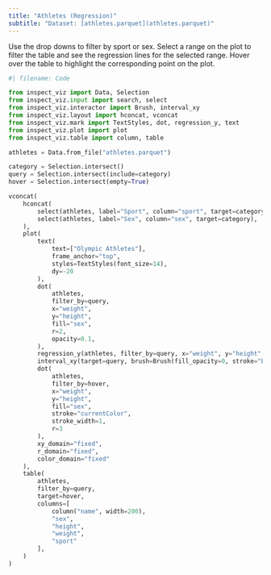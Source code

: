 ```yaml
---
title: "Athletes (Regression)"
subtitle: "Dataset: [athletes.parquet](athletes.parquet)"
---
```


Use the drop downs to filter by sport or sex. Select a range on the plot to filter the table and see the regression lines for the selected range. Hover over the table to highlight the corresponding point on the plot.

```python
#| filename: Code

from inspect_viz import Data, Selection
from inspect_viz.input import search, select
from inspect_viz.interactor import Brush, interval_xy
from inspect_viz.layout import hconcat, vconcat
from inspect_viz.mark import TextStyles, dot, regression_y, text
from inspect_viz.plot import plot
from inspect_viz.table import column, table

athletes = Data.from_file("athletes.parquet")

category = Selection.intersect()
query = Selection.intersect(include=category)
hover = Selection.intersect(empty=True)

vconcat(
    hconcat(
        select(athletes, label="Sport", column="sport", target=category),
        select(athletes, label="Sex", column="sex", target=category),
    ),
    plot(
        text(
            text=["Olympic Athletes"],
            frame_anchor="top",
            styles=TextStyles(font_size=14),
            dy=-20
        ),
        dot(
            athletes,
            filter_by=query,
            x="weight",
            y="height",
            fill="sex",
            r=2,
            opacity=0.1,
        ),
        regression_y(athletes, filter_by=query, x="weight", y="height", stroke="sex"),
        interval_xy(target=query, brush=Brush(fill_opacity=0, stroke="black")),
        dot(
            athletes,
            filter_by=hover,
            x="weight",
            y="height",
            fill="sex",
            stroke="currentColor",
            stroke_width=1,
            r=3
        ),
        xy_domain="fixed",
        r_domain="fixed",
        color_domain="fixed"
    ),
    table(
        athletes, 
        filter_by=query, 
        target=hover, 
        columns=[
            column("name", width=200), 
            "sex", 
            "height", 
            "weight", 
            "sport"
        ],
    )
)
```
